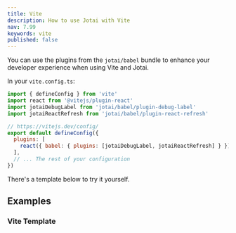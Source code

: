 ```yaml
---
title: Vite
description: How to use Jotai with Vite
nav: 7.99
keywords: vite
published: false
---
```


You can use the plugins from the `jotai/babel` bundle to enhance your developer experience when using Vite and Jotai.

In your `vite.config.ts`:

```js
import { defineConfig } from 'vite'
import react from '@vitejs/plugin-react'
import jotaiDebugLabel from 'jotai/babel/plugin-debug-label'
import jotaiReactRefresh from 'jotai/babel/plugin-react-refresh'

// https://vitejs.dev/config/
export default defineConfig({
  plugins: [
    react({ babel: { plugins: [jotaiDebugLabel, jotaiReactRefresh] } }),
  ],
  // ... The rest of your configuration
})
```

There's a template below to try it yourself.

## Examples

### Vite Template

<Stackblitz id="vitejs-vite-xhhxve" file="vite.config.ts" />
